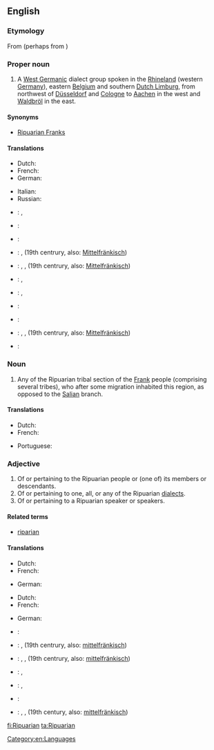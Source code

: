 ==English==
{{wikipedia|Ripuarian Franks}}

===Etymology===
From {{etyl|ML.|en}} {{term|Ripuarius}} (perhaps from {{etyl|la|en}} {{term|ripa||lang=la|river bank}}) {{suffix||an}}
{{wikipedia|Ripuarian (language)}}

===Proper noun===
{{en-proper noun|Ripuarians}}

# A [[West Germanic]] dialect group spoken in the [[Rhineland]] (western [[Germany]]), eastern [[Belgium]] and southern [[Dutch Limburg]], from northwest of [[Düsseldorf]] and [[Cologne]] to [[Aachen]] in the west and [[Waldbröl]] in the east.

====Synonyms====
* {{sense|people}} [[Ripuarian Franks]]

====Translations====
{{trans-top|West Germanic dialect}}
* Dutch: {{t+|nl|Ripuarisch|n}}
* French: {{t+|fr|francique ripuaire}}
* German: {{t-|de|Ripuarisch|n}}
{{trans-mid}}
* Italian: {{t-|it|ripuario|m}}
* Russian: {{t-|ru|Рипуарский язык|m|tr=ripuárskij jazýk}}
{{trans-bottom}}

{{checktrans-top}}
* {{ttbc|bar}}: {{tø|bar|Ripuarisch}}, {{tø|bar|Ripuarer}}
* {{ttbc|ja}}: {{t-|ja|リプアーリ語|sc=Jpan}}
* {{ttbc|sh}}: {{t-|sh|Ripuarska narječja}}
* {{ttbc|de}}: {{t-|de|Nordmittelfränkisch}}, (19th centrury, also: [[Mittelfränkisch]])
* {{ttbc|nds}}: {{t-|nds|Ripuarisch}}, {{t-|nds|Nordmittelfränkisch}}, (19th centrury, also: [[Mittelfränkisch]])
{{trans-mid}}
* {{ttbc|pdc}}: {{tø|pdc|Ripuarisch}}, {{tø|pdc|North-Central-Frankish}}
* {{ttbc|ksh}}: {{tø|ksh|Ripoarisch}}, {{tø|ksh|Ripuarisch}}
* {{ttbc|ro}}: {{t-|ro|Limba ripuară}}
* {{ttbc|es}}: {{t-|es|Fráncico ripuario}}
* {{ttbc|gsw}}: {{tø|gsw|Ripuarisch}}, {{tø|gsw|Nordmittelfränkisch}}, (19th centrury, also: [[Mittelfränkisch]])
* {{ttbc|th}}: {{t-|th|ภาษาริปัวเรียน|sc=Thai}}
{{trans-bottom}}

===Noun===
{{en-noun}}

# {{context|historical|lang=en}} Any of the Ripuarian tribal section of the [[Frank]] people (comprising several tribes), who after some migration inhabited this region, as opposed to the [[Salian]] branch.

====Translations====
{{trans-top|member of a section of the Frankish people}}
* Dutch: {{t-|nl|Ripuariër|m}}
* French: {{t-|fr|Franc ripuaire}}
{{trans-mid}}
* Portuguese: {{t-|pt|ripuário|m}}
{{trans-bottom}}

===Adjective===
{{en-adj}}

# Of or pertaining to the Ripuarian people or (one of) its members or descendants.
# Of or pertaining to one, all, or any of the Ripuarian [[dialect]]s.
# Of or pertaining to a Ripuarian speaker or speakers.

====Related terms====
* [[riparian]]

====Translations====
{{trans-top|pertaining to a/the tribal Ripuarian(s)}}
* Dutch: {{t+|nl|Ripuarisch}}
* French: {{t-|fr|franc ripuaire}}
{{trans-mid}}
* German: {{t-|de|ripuarisch}}
{{trans-bottom}}

{{trans-top|pertaining to language}}
* Dutch: {{t+|nl|Ripuarisch}}
* French: {{t+|fr|francique ripuaire}}
{{trans-mid}}
* German: {{t-|de|ripuarisch}}
{{trans-bottom}}

{{trans-top|pertaining to Ripuarian speaker(s)}}
{{trans-mid}}
{{trans-bottom}}

{{checktrans-top}}
* {{ttbc|bar}}: {{tø|bar|ripuarisch}}
* {{ttbc|de}}: {{t-|de|nordmittelfränkisch}}, (19th centrury, also: [[mittelfränkisch]])
* {{ttbc|nds}}: {{t-|nds|ripuarisch}}, {{t-|nds|nordmittelfränkisch}}, (19th centrury, also: [[mittelfränkisch]])
* {{ttbc|pdc}}: {{tø|pdc|Ripuarisch}}, {{tø|pdc|North-Central-Frankish}}
{{trans-mid}}
* {{ttbc|ksh}}: {{tø|ksh|ripoarisch}}, {{tø|ksh|ripuarisch}}
* {{ttbc|es}}: {{t-|es|fráncico ripuario}}
* {{ttbc|gsw}}: {{tø|gsw|ripuarisch}}, {{tø|gsw|nordmittelfränkisch}}, (19th century, also: [[mittelfränkisch]])
{{trans-bottom}}

[[Category:en:Languages]]

[[fi:Ripuarian]]
[[ta:Ripuarian]]